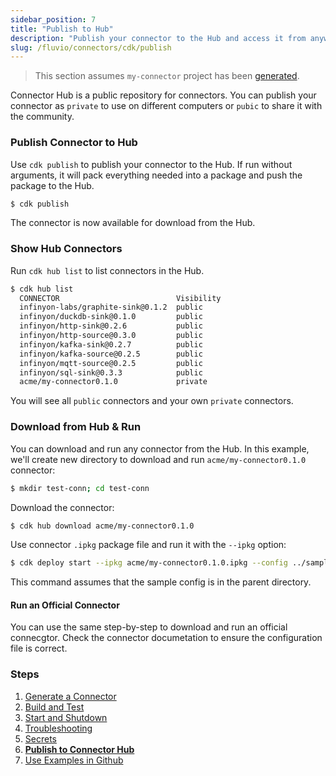 ```yaml
---
sidebar_position: 7
title: "Publish to Hub"
description: "Publish your connector to the Hub and access it from anywhere."
slug: /fluvio/connectors/cdk/publish
---
```


> This section assumes `my-connector` project has been [generated](/docs/fluvio/connectors/cdk/generate).

Connector Hub is a public repository for connectors. You can publish your connector as `private` to use on different computers or `pubic` to share it with the community.

### Publish Connector to Hub

Use `cdk publish` to publish your connector to the Hub. If run without arguments, it will pack everything needed into a package and push the package to the Hub.


```bash copy="fl"
$ cdk publish
```

The connector is now available for download from the Hub.


### Show Hub Connectors

Run `cdk hub list` to list connectors in the Hub.


```bash copy="fl"
$ cdk hub list
  CONNECTOR                          Visibility
  infinyon-labs/graphite-sink@0.1.2  public
  infinyon/duckdb-sink@0.1.0         public
  infinyon/http-sink@0.2.6           public
  infinyon/http-source@0.3.0         public
  infinyon/kafka-sink@0.2.7          public
  infinyon/kafka-source@0.2.5        public
  infinyon/mqtt-source@0.2.5         public
  infinyon/sql-sink@0.3.3            public
  acme/my-connector0.1.0             private
```

You will see all `public` connectors and your own `private` connectors.


### Download from Hub & Run

You can download and run any connector from the Hub. In this example, we'll create new directory to download and run `acme/my-connector0.1.0` connector:



```bash copy="fl"
$ mkdir test-conn; cd test-conn
```

Download the connector:


```bash copy="fl"
$ cdk hub download acme/my-connector0.1.0
```

Use connector `.ipkg` package file and run it with the `--ipkg` option:


```bash copy="fl"
$ cdk deploy start --ipkg acme/my-connector0.1.0.ipkg --config ../sample-config.yaml
```

This command assumes that the sample config is in the parent directory.


#### Run an Official Connector

You can use the same step-by-step to download and run an official connecgtor. Check the connector documetation to ensure the configuration file is correct.


### Steps

1. [Generate a Connector](/docs/fluvio/connectors/cdk/generate)
2. [Build and Test](/docs/fluvio/connectors/cdk/build)
3. [Start and Shutdown](/docs/fluvio/connectors/cdk/start-shutdown)
4. [Troubleshooting](/docs/fluvio/connectors/cdk/troubleshooting)
5. [Secrets](/docs/fluvio/connectors/cdk/secrets)
6. **[Publish to Connector Hub](/docs/fluvio/connectors/cdk/publish)**
7. [Use Examples in Github](/docs/fluvio/connectors/cdk/github-examples)
